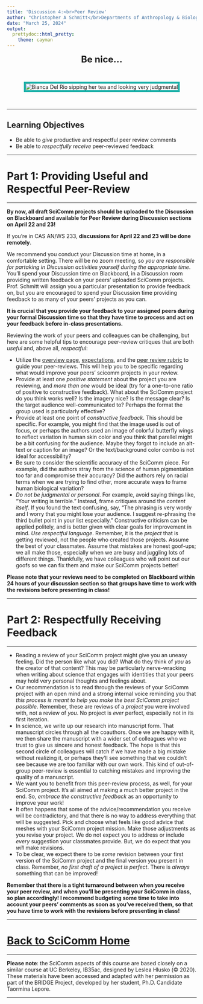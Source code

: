 ```yaml
---
title: 'Discussion 4:<br>Peer Review'
author: "Christopher A Schmitt</br>Departments of Anthropology & Biology<br>Boston University"
date: "March 25, 2024"
output: 
  prettydoc::html_pretty:
    theme: cayman
---
```


<center>

<font size="+2"><b>Be nice...</b></font></center><br>

<center><p><img src="https://c.tenor.com/5qLdHlKC3egAAAAC/bianca-del-rio-juding-you.gif" style="border:5px solid lightseagreen" alt="Bianca Del Rio sipping her tea and looking very judgmental"></p></center><br>

***

## Learning Objectives

* Be able to *give* productive and respectful peer review comments
* Be able to *respectfully receive* peer-reviewed feedback

***

# Part 1: Providing Useful and Respectful Peer-Review


***

**By now, all draft SciComm projects should be uploaded to the Discussion on Blackboard and available for Peer Review during Discussion sections on April 22 and 23!**

If you're in CAS AN/WS 233, **discussions for April 22 and 23 will be done remotely**.

We recommend you conduct your Discussion time at home, in a comfortable setting. There will be no zoom meeting, so *you are responsible for partaking in Discussion activities yourself during the appropriate time*. You'll spend your Discussion time on Blackboard, in a Discussion room providing written feedback on your peers' uploaded SciComm projects.  Prof. Schmitt will assign you a particular presentation to provide feedback on, but you are encouraged to spend your Discussion time providing feedback to as many of your peers' projects as you can.

**It is crucial that you provide your feedback to your assigned peers during your formal Discussion time so that they have time to process and act on your feedback before in-class presentations.**

Reviewing the work of your peers and colleagues can be challenging, but here are some helpful tips to encourage peer-review critiques that are both *useful* and, above all, *respectful*:

* Utilize the [overview page](https://fuzzyatelin.github.io/scicomm/overview.html), [expectations](https://fuzzyatelin.github.io/scicomm/expectations.html), and the [peer review rubric](https://fuzzyatelin.github.io/scicomm/rubric.html) to guide your peer-reviews. This will help you to be specific regarding what would improve your peers' scicomm projects in your review.
* Provide at least one *positive statement* about the project you are reviewing, and *more than one* would be ideal (try for a one-to-one ratio of positive to constructive feedback). What about the SciComm project do you think works well? Is the imagery nice? Is the message clear? Is the target audience well-communicated to? Perhaps the format the group used is particularly effective? 
* Provide at least one point of *constructive feedback*. This should be specific. For example, you might find that the image used is out of focus, or perhaps the authors used an image of colorful butterfly wings to reflect variation in human skin color and you think that parellel might be a bit confusing for the audience. Maybe they forgot to include an alt-text or caption for an image? Or the text/background color combo is not ideal for accessibility? 
* Be sure to consider the scientific accuracy of the SciComm piece. For example, did the authors stray from the science of human pigmentation too far and compromise their accuracy? Did the authors rely on racial terms when we are trying to find other, more accurate ways to frame human biological variation?
* *Do not be judgmental or personal*. For example, avoid saying things like, "Your writing is terrible." Instead, frame critiques around the *content itself*. If you found the text confusing, say, "The phrasing is very wordy and I worry that you might lose your audience. I suggest re-phrasing the third bullet point in your list especially." Constructive criticism can be applied politely, and is better given with clear goals for improvement in mind. *Use respectful language*. Remember, it is the *project* that is getting reviewed, not the people who created those projects. Assume the best of your classmates. Assume that mistakes are honest goof-ups; we all make those, especially when we are busy and juggling lots of different things. Thankfully, we have colleagues who will point out our goofs so we can fix them and make our SciComm projects better!

**Please note that your reviews need to be completed on Blackboard within 24 hours of your discussion section so that groups have time to work with the revisions before presenting in class!**

***

# Part 2: Respectfully Receiving Feedback


***

* Reading a review of your SciComm project might give you an uneasy feeling. Did the person like what you did? What do they think of *you* as the creator of that content? This may be particularly nerve-wracking when writing about science that engages with identities that your peers may hold very personal thoughts and feelings about.
* Our recommendation is to read through the reviews of your SciComm project with an open mind and a strong internal voice reminding you that *this process is meant to help you make the best SciComm project possible*. Remember, these are reviews of a *project* you were involved with, not a review of *you*. No project is *ever* perfect, especially not in its first iteration. 
* In science, we write up our research into manuscript form. That manuscript circles through all the coauthors. Once we are happy with it, we then share the manuscript with a wider set of colleagues who we trust to give us sincere and honest feedback. The hope is that this second circle of colleagues will catch if we have made a big mistake without realizing it, or perhaps they'll see something that we couldn't see because we are too familiar with our own work. This kind of out-of-group peer-review is essential to catching mistakes and improving the quality of a manuscript.
* We want you to benefit from this peer-review process, as well, for your SciComm project. It's all aimed at making a much better project in the end. So, *embrace the constructive feedback* as an opportunity to improve your work!
* It often happens that some of the advice/recommendation you receive will be contradictory, and that there is no way to address everything that will be suggested. Pick and choose what feels like good advice that meshes with your SciComm project mission. Make those adjustments as you revise your project. We do not expect you to address or include *every* suggestion your classmates provide. But, we do expect that you *will* make revisions.
* To be clear, we expect there to be *some* revision between your first version of the SciComm project and the final version you present in class. Remember, *no first draft of a project is perfect*. There is *always* something that can be improved!


**Remember that there is a tight turnaround between when you receive your peer review, and when you'll be presenting your SciComm in class, so plan accordingly! I recommend budgeting some time to take into account your peers' comments as soon as you've received them, so that you have time to work with the revisions before presenting in class!**

***

# [Back to SciComm Home](https://fuzzyatelin.github.io/scicomm/overview.html)

***

**Please note**: the SciComm aspects of this course are based closely on a similar course at UC Berkeley, IB35ac, designed by Leslea Hlusko (&copy; 2020). These materials have been accessed and adapted with her permission as part of the BRIDGE Project, developed by her student, Ph.D. Candidate Taormina Lepore.

***